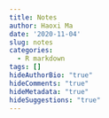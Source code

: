 ```yaml
---
title: Notes
author: Haoxi Ma
date: '2020-11-04'
slug: notes
categories:
  - R markdown
tags: []
hideAuthorBio: "true"
hideComments: "true"
hideMetadata: "true"
hideSuggestions: "true"
---
```

